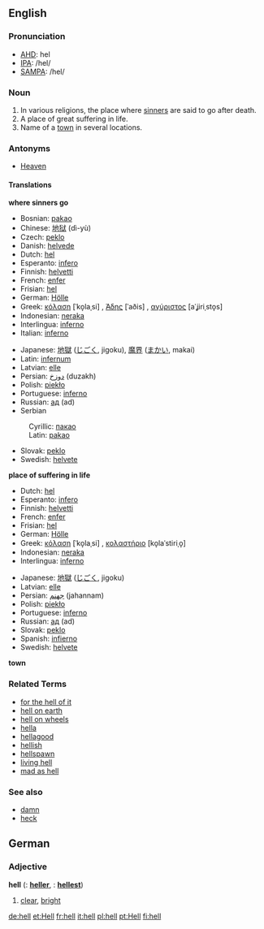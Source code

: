 ==English==
{{Wikipedia}}
===Pronunciation===
*[[w:AHD|AHD]]: hel
*[[w:IPA|IPA]]: /hel/
*[[w:SAMPA|SAMPA]]: /hel/

===Noun===

# In various religions, the place where [[sinner]]s are said to go after death.
# A place of great suffering in life.
# Name of a [[town]] in several locations.
{{cattag|Religion}}

===Antonyms===
*[[Heaven]]

====Translations====
'''where sinners go'''
{{top}}
*Bosnian: [[pakao#Bosnian|pakao]] {{m}}
*Chinese: [[地狱]] (dì-yù)
*Czech: [[peklo]] {{n}}
*Danish: [[helvede]]
*Dutch: [[hel]]
*Esperanto: [[infero]]
*Finnish: [[helvetti]]
*French: [[enfer]] {{m}}
*Frisian: [[hel]]
*German: [[Hölle]] {{f}}
*Greek: [[κόλαση]] [ˈko̞laˌsi] {{f}}, [[Άδης]] [ˈaðis] {{m}}, [[αγύριστος]] [aˈʝiriˌsto̞s] {{m}}
*Indonesian: [[neraka]]
*Interlingua: [[inferno]]
*Italian: [[inferno]] {{m}}
{{mid}}
*Japanese: [[地獄]] ([[じごく]], jigoku), [[魔界]] ([[まかい]], makai)
*Latin: [[infernum]] {{n}}
*Latvian: [[elle]] {{f}}
*Persian: [[دوزخ]] (duzakh)
*Polish: [[piekło]] {{m}}
*Portuguese: [[inferno]] {{m}}
*Russian: [[ад]] {{m}} (ad)
*Serbian
:Cyrillic: [[пакао#Serbian|пакао]] {{m}}
:Latin: [[pakao#Serbian|pakao]] {{m}}
*Slovak: [[peklo]] {{n}}
*Swedish: [[helvete]] {{n}}
{{bottom}}

'''place of suffering in life'''
{{top}}
*Dutch: [[hel]]
*Esperanto: [[infero]]
*Finnish: [[helvetti]]
*French: [[enfer]] {{m}}
*Frisian: [[hel]]
*German: [[Hölle]] {{f}}
*Greek: [[κόλαση]] [ˈko̞laˌsi] {{f}}, [[κολαστήριο]] [ko̞laˈstiriˌo̞] {{n}}
*Indonesian: [[neraka]]
*Interlingua: [[inferno]]
{{mid}}
*Japanese: [[地獄]] ([[じごく]], jigoku)
*Latvian: [[elle]] {{f}}
*Persian: [[جهنم]] (jahannam)
*Polish: [[piekło]] {{m}}
*Portuguese: [[inferno]] {{m}}
*Russian: [[ад]] {{m}} (ad)
*Slovak: [[peklo]] {{n}}
*Spanish: [[infierno]] {{m}}
*Swedish: [[helvete]] {{n}}
{{bottom}}

'''town'''
{{top}}
{{mid}}
{{bottom}}

===Related Terms===
*[[for the hell of it]]
*[[hell on earth]]
*[[hell on wheels]]
*[[hella]]
*[[hellagood]]
*[[hellish]]
*[[hellspawn]]
*[[living hell]]
*[[mad as hell]]

===See also===
*[[damn]]
*[[heck]]

==German==

===Adjective===
'''hell'''  ({{compar}}: '''[[heller]]''', {{superl}}: '''[[hellest]]''')
#[[clear]], [[bright]]

[[de:hell]]
[[et:Hell]]
[[fr:hell]]
[[it:hell]]
[[pl:hell]]
[[pt:Hell]]
[[fi:hell]]